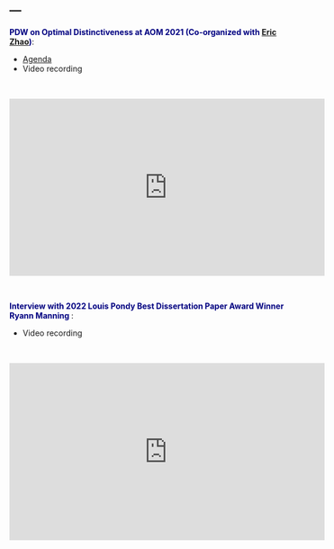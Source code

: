 ---
---

<link rel="stylesheet" href="style.css" type="text/css">
  
**<span style="color:navy">PDW on Optimal Distinctiveness at AOM 2021 (Co-organized with [Eric Zhao](https://www.ericzhao.org))<span>**:

  + [Agenda](files/od/AOM_PDW_2021_OD_agenda.pdf)
  + Video recording

&nbsp;

  <iframe width="560" height="315" src="https://www.youtube.com/embed/1geKPWiFbjU" title="YouTube video player" frameborder="0" allow="accelerometer; autoplay; clipboard-write; encrypted-media; gyroscope; picture-in-picture" allowfullscreen></iframe>

&nbsp;

**<span style="color:navy">Interview with 2022 Louis Pondy Best Dissertation Paper Award Winner Ryann Manning <span>**:

  + Video recording

&nbsp;

  <iframe width="560" height="315" src="https://www.youtube.com/embed/BGdvAosKql8" title="YouTube video player" frameborder="0" allow="accelerometer; autoplay; clipboard-write; encrypted-media; gyroscope; picture-in-picture" allowfullscreen></iframe>